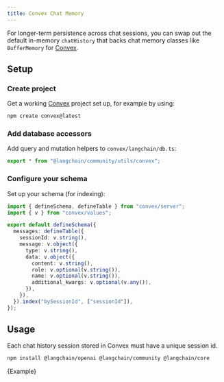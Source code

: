 ```yaml
---
title: Convex Chat Memory
---
```


For longer-term persistence across chat sessions, you can swap out the default in-memory `chatHistory` that backs chat memory classes like `BufferMemory` for [Convex](https://convex.dev/).

## Setup

### Create project

Get a working [Convex](https://docs.convex.dev/) project set up, for example by using:

```bash
npm create convex@latest
```

### Add database accessors

Add query and mutation helpers to `convex/langchain/db.ts`:

```ts title="convex/langchain/db.ts"
export * from "@langchain/community/utils/convex";
```

### Configure your schema

Set up your schema (for indexing):

```ts title="convex/schema.ts"
import { defineSchema, defineTable } from "convex/server";
import { v } from "convex/values";

export default defineSchema({
  messages: defineTable({
    sessionId: v.string(),
    message: v.object({
      type: v.string(),
      data: v.object({
        content: v.string(),
        role: v.optional(v.string()),
        name: v.optional(v.string()),
        additional_kwargs: v.optional(v.any()),
      }),
    }),
  }).index("bySessionId", ["sessionId"]),
});
```

## Usage

Each chat history session stored in Convex must have a unique session id.

```bash npm
npm install @langchain/openai @langchain/community @langchain/core
```


<CodeBlock language="typescript" title="convex/myActions.ts">
  {Example}
</CodeBlock>
